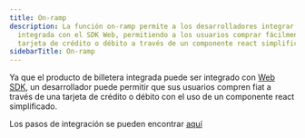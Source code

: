 ```yaml
---
title: On-ramp
description: La función on-ramp permite a los desarrolladores integrar la billetera
  integrada con el SDK Web, permitiendo a los usuarios comprar fácilmente moneda fiat usando una
  tarjeta de crédito o débito a través de un componente react simplificado.
sidebarTitle: On-ramp
---
```


Ya que el producto de billetera integrada puede ser integrado con
[Web SDK](/sdk/web/overview), un desarrollador puede permitir que sus usuarios compren fiat a través de una tarjeta de crédito o débito con el uso de un componente react simplificado.


Los pasos de integración se pueden encontrar
[aquí](/sdk/web/guides/on-ramp)
